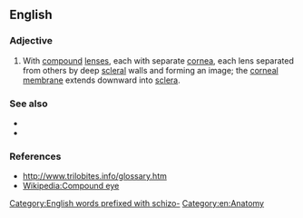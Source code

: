 ==English==

===Adjective===
{{en-adj|-}}

# {{lb|en|of eyes}} With [[compound]] [[lens]]es, each with separate [[cornea]], each lens separated from others by deep [[scleral]] walls and forming an image; the [[corneal membrane]] extends downward into [[sclera]].

===See also===
* {{l|en|abathochroal}}
* {{l|en|holochroal}}

===References===
* http://www.trilobites.info/glossary.htm
* [[Wikipedia:Compound eye]]

[[Category:English words prefixed with schizo-]]
[[Category:en:Anatomy]]